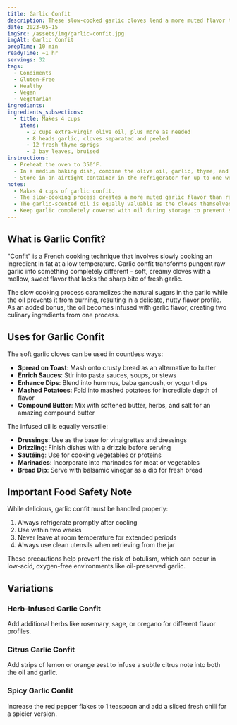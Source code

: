 ```yaml
---
title: Garlic Confit
description: These slow-cooked garlic cloves lend a more muted flavor to a dish than raw or quickly sautéed garlic. The garlic-scented oil is equally valuable.
date: 2023-05-15
imgSrc: /assets/img/garlic-confit.jpg
imgAlt: Garlic Confit
prepTime: 10 min
readyTime: ~1 hr
servings: 32
tags:
  - Condiments
  - Gluten-Free
  - Healthy
  - Vegan
  - Vegetarian
ingredients:
ingredients_subsections:
  - title: Makes 4 cups
    items:
      - 2 cups extra-virgin olive oil, plus more as needed
      - 8 heads garlic, cloves separated and peeled
      - 12 fresh thyme sprigs
      - 3 bay leaves, bruised
instructions:
  - Preheat the oven to 350°F.
  - In a medium baking dish, combine the olive oil, garlic, thyme, and bay leaves. The garlic should be completely covered by about 1 in of oil. Bake until the garlic cloves are soft, fragrant, and lightly browned but still hold their shape, 45 minutes to 1 hour. Remove from the oven and let cool to room temperature.
  - Store in an airtight container in the refrigerator for up to one week, completely covered with olive oil to prevent air from reaching them.
notes:
  - Makes 4 cups of garlic confit.
  - The slow-cooking process creates a more muted garlic flavor than raw or quickly sautéed garlic.
  - The garlic-scented oil is equally valuable as the cloves themselves.
  - Keep garlic completely covered with oil during storage to prevent spoilage.
---
```


## What is Garlic Confit?

"Confit" is a French cooking technique that involves slowly cooking an ingredient in fat at a low temperature. Garlic confit transforms pungent raw garlic into something completely different - soft, creamy cloves with a mellow, sweet flavor that lacks the sharp bite of fresh garlic.

The slow cooking process caramelizes the natural sugars in the garlic while the oil prevents it from burning, resulting in a delicate, nutty flavor profile. As an added bonus, the oil becomes infused with garlic flavor, creating two culinary ingredients from one process.

## Uses for Garlic Confit

The soft garlic cloves can be used in countless ways:

- **Spread on Toast**: Mash onto crusty bread as an alternative to butter
- **Enrich Sauces**: Stir into pasta sauces, soups, or stews
- **Enhance Dips**: Blend into hummus, baba ganoush, or yogurt dips
- **Mashed Potatoes**: Fold into mashed potatoes for incredible depth of flavor
- **Compound Butter**: Mix with softened butter, herbs, and salt for an amazing compound butter

The infused oil is equally versatile:

- **Dressings**: Use as the base for vinaigrettes and dressings
- **Drizzling**: Finish dishes with a drizzle before serving
- **Sautéing**: Use for cooking vegetables or proteins
- **Marinades**: Incorporate into marinades for meat or vegetables
- **Bread Dip**: Serve with balsamic vinegar as a dip for fresh bread

## Important Food Safety Note

While delicious, garlic confit must be handled properly:

1. Always refrigerate promptly after cooling
2. Use within two weeks
3. Never leave at room temperature for extended periods
4. Always use clean utensils when retrieving from the jar

These precautions help prevent the risk of botulism, which can occur in low-acid, oxygen-free environments like oil-preserved garlic.

## Variations

### Herb-Infused Garlic Confit
Add additional herbs like rosemary, sage, or oregano for different flavor profiles.

### Citrus Garlic Confit
Add strips of lemon or orange zest to infuse a subtle citrus note into both the oil and garlic.

### Spicy Garlic Confit
Increase the red pepper flakes to 1 teaspoon and add a sliced fresh chili for a spicier version.